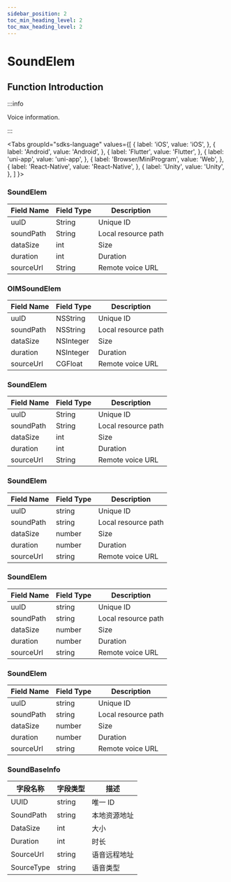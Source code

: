 ```yaml
---
sidebar_position: 2
toc_min_heading_level: 2
toc_max_heading_level: 2
---
```


# SoundElem

## Function Introduction

:::info

Voice information.

:::

<Tabs
groupId="sdks-language"
values={[
{ label: 'iOS', value: 'iOS', },
{ label: 'Android', value: 'Android', },
{ label: 'Flutter', value: 'Flutter', },
{ label: 'uni-app', value: 'uni-app', },
{ label: 'Browser/MiniProgram', value: 'Web', },
{ label: 'React-Native', value: 'React-Native', },
{ label: 'Unity', value: 'Unity', },
]
}>

<TabItem value="Flutter">

### SoundElem

| Field Name | Field Type | Description      |
| ---------- | ---------- | ---------------- |
| uuID       | String     | Unique ID        |
| soundPath  | String     | Local resource path |
| dataSize   | int        | Size             |
| duration   | int        | Duration         |
| sourceUrl  | String     | Remote voice URL     |

</TabItem>

<TabItem value="iOS">

### OIMSoundElem

| Field Name | Field Type | Description      |
| ---------- | ---------- | ---------------- |
| uuID       | NSString   | Unique ID        |
| soundPath  | NSString   | Local resource path |
| dataSize   | NSInteger  | Size             |
| duration   | NSInteger  | Duration         |
| sourceUrl  | CGFloat    | Remote voice URL     |

</TabItem>

<TabItem value="Android">

### SoundElem

| Field Name | Field Type | Description      |
| ---------- | ---------- | ---------------- |
| uuID       | String     | Unique ID        |
| soundPath  | String     | Local resource path |
| dataSize   | int        | Size             |
| duration   | int        | Duration         |
| sourceUrl  | String     | Remote voice URL     |

</TabItem>

<TabItem value="Web">

### SoundElem

| Field Name | Field Type | Description      |
| ---------- | ---------- | ---------------- |
| uuID       | string     | Unique ID        |
| soundPath  | string     | Local resource path |
| dataSize   | number     | Size             |
| duration   | number     | Duration         |
| sourceUrl  | string     | Remote voice URL     |

</TabItem>

<TabItem value="uni-app">

### SoundElem

| Field Name | Field Type | Description      |
| ---------- | ---------- | ---------------- |
| uuID       | string     | Unique ID        |
| soundPath  | string     | Local resource path |
| dataSize   | number     | Size             |
| duration   | number     | Duration         |
| sourceUrl  | string     | Remote voice URL     |

</TabItem>

<TabItem value="React-Native">

### SoundElem

| Field Name | Field Type | Description      |
| ---------- | ---------- | ---------------- |
| uuID       | string     | Unique ID        |
| soundPath  | string     | Local resource path |
| dataSize   | number     | Size             |
| duration   | number     | Duration         |
| sourceUrl  | string     | Remote voice URL     |

</TabItem>

<TabItem value="Unity">

### SoundBaseInfo

| 字段名称  | 字段类型 | 描述         |
| --------- | -------- | ------------ |
| UUID      | string   | 唯一 ID      |
| SoundPath | string   | 本地资源地址 |
| DataSize  | int      | 大小         |
| Duration  | int      | 时长         |
| SourceUrl | string   | 语音远程地址     |
| SourceType | string   | 语音类型|

</TabItem>

</Tabs>